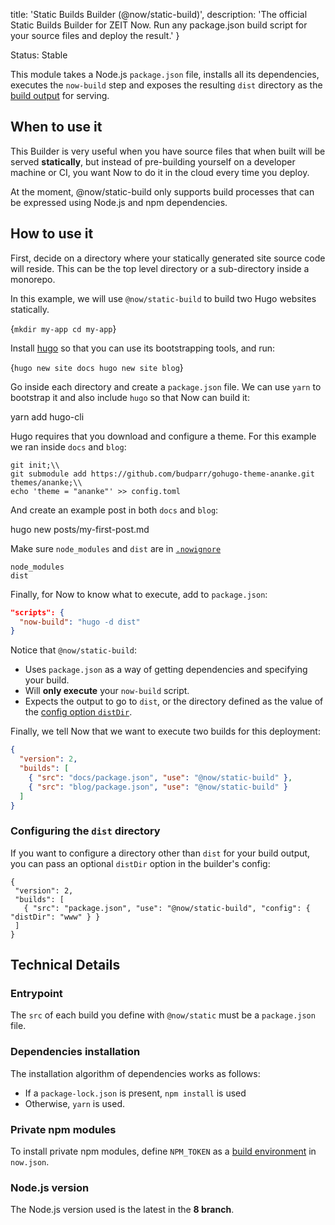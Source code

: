 
  title: 'Static Builds Builder (@now/static-build)',
  description:
    'The official Static Builds Builder for ZEIT Now. Run any package.json build script for your source files and deploy the result.'
}

<Tag>Status: Stable</Tag>

This module takes a Node.js `package.json` file, installs all its dependencies, executes the `now-build` step and exposes the resulting `dist` directory as the [build output](/docs/v2/deployments/builds#sources-and-outputs) for serving.

## When to use it

This Builder is very useful when you have source files that when built will be served **statically**, but instead of pre-building yourself on a developer machine or CI, you want Now to do it in the cloud every time you deploy.

<Note>
  At the moment, <InlineCode>@now/static-build</InlineCode> only supports build
  processes that can be expressed using Node.js and npm dependencies.
</Note>

## How to use it

First, decide on a directory where your statically generated site source code will reside. This can be the top level directory or a sub-directory inside a monorepo.

In this example, we will use `@now/static-build` to build two Hugo websites statically.

<TerminalInput>{`mkdir my-app
cd my-app`}</TerminalInput>

Install [hugo](https://gohugo.io/) so that you can use its bootstrapping tools, and run:

<TerminalInput>{`hugo new site docs
hugo new site blog`}</TerminalInput>

Go inside each directory and create a `package.json` file. We can use `yarn` to bootstrap it and also include `hugo` so that Now can build it:

<TerminalInput>yarn add hugo-cli</TerminalInput>

Hugo requires that you download and configure a theme. For this example we ran inside `docs` and `blog`:

```
git init;\\
git submodule add https://github.com/budparr/gohugo-theme-ananke.git themes/ananke;\\
echo 'theme = "ananke"' >> config.toml
```

And create an example post in both `docs` and `blog`:

<TerminalInput>hugo new posts/my-first-post.md</TerminalInput>

Make sure `node_modules` and `dist` are in [`.nowignore`](/docs/v2/deployments/ignoring-source-paths)

```
node_modules
dist
```

Finally, for Now to know what to execute, add to `package.json`:

```json
"scripts": {
  "now-build": "hugo -d dist"
}
```

Notice that `@now/static-build`:

- Uses `package.json` as a way of getting dependencies and specifying your build.
- Will **only execute** your `now-build` script.
- Expects the output to go to `dist`, or the directory defined as the value of the [config option `distDir`](#configuring-the-dist-directory).

Finally, we tell Now that we want to execute two builds for this deployment:

```json
{
  "version": 2,
  "builds": [
    { "src": "docs/package.json", "use": "@now/static-build" },
    { "src": "blog/package.json", "use": "@now/static-build" }
  ]
}
```

### Configuring the `dist` directory

If you want to configure a directory other than `dist` for your build output, you can pass an optional `distDir` option in the builder's config:

```
{
 "version": 2,
 "builds": [
   { "src": "package.json", "use": "@now/static-build", "config": { "distDir": "www" } }
 ]
}
```

## Technical Details

### Entrypoint

The `src` of each build you define with `@now/static` must be a `package.json` file.

### Dependencies installation

The installation algorithm of dependencies works as follows:

- If a `package-lock.json` is present, `npm install` is used
- Otherwise, `yarn` is used.

### Private npm modules

To install private npm modules, define `NPM_TOKEN` as a [build environment](/docs/v2/deployments/configuration#build-env) in `now.json`.

### Node.js version

The Node.js version used is the latest in the **8 branch**.

